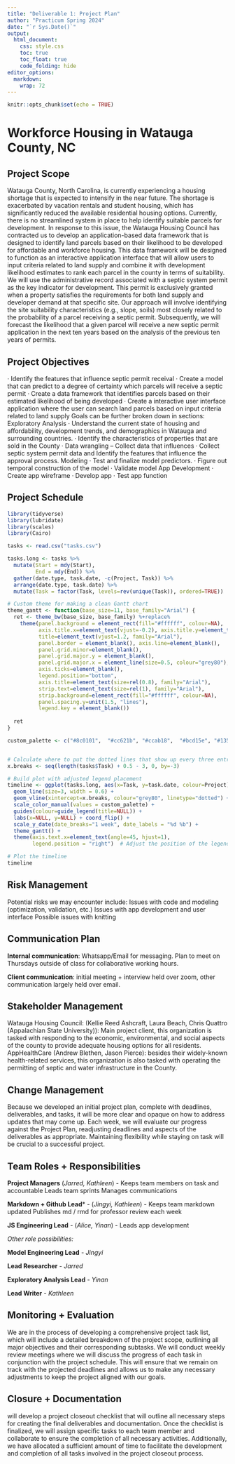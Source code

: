 ---
title: "Deliverable 1: Project Plan"
author: "Practicum Spring 2024"
date: "`r Sys.Date()`"
output: 
  html_document:
    css: style.css
    toc: true
    toc_float: true
    code_folding: hide
editor_options: 
  markdown: 
    wrap: 72
---

```{r setup, include=FALSE}
knitr::opts_chunk$set(echo = TRUE)
```

# Workforce Housing in Watauga County, NC

## Project Scope

Watauga County, North Carolina, is currently experiencing a housing
shortage that is expected to intensify in the near future. The shortage
is exacerbated by vacation rentals and student housing, which has
significantly reduced the available residential housing options.
Currently, there is no streamlined system in place to help identify
suitable parcels for development. In response to this issue, the Watauga
Housing Council has contracted us to develop an application-based data
framework that is designed to identify land parcels based on their
likelihood to be developed for affordable and workforce housing. This
data framework will be designed to function as an interactive
application interface that will allow users to input criteria related to
land supply and combine it with development likelihood estimates to rank
each parcel in the county in terms of suitability. We will use the
administrative record associated with a septic system permit as the key
indicator for development. This permit is exclusively granted when a
property satisfies the requirements for both land supply and developer
demand at that specific site. Our approach will involve identifying the
site suitability characteristics (e.g., slope, soils) most closely
related to the probability of a parcel receiving a septic permit.
Subsequently, we will forecast the likelihood that a given parcel will
receive a new septic permit application in the next ten years based on
the analysis of the previous ten years of permits.

## Project Objectives

· Identify the features that influence septic permit receival · Create a
model that can predict to a degree of certainty which parcels will
receive a septic permit · Create a data framework that identifies
parcels based on their estimated likelihood of being developed · Create
a interactive user interface application where the user can search land
parcels based on input criteria related to land supply Goals can be
further broken down in sections: Exploratory Analysis · Understand the
current state of housing and affordability, development trends, and
demographics in Watauga and surrounding countries. · Identify the
characteristics of properties that are sold in the County · Data
wrangling -- Collect data that influences · Collect septic system permit
data and Identify the features that influence the approval process.
Modeling · Test and finalize model predictors. · Figure out temporal
construction of the model · Validate model App Development · Create app
wireframe · Develop app · Test app function

## Project Schedule

```{r, echo=FALSE, warning = FALSE, message = FALSE}
library(tidyverse)
library(lubridate)
library(scales)
library(Cairo)

tasks <- read.csv("tasks.csv")

tasks.long <- tasks %>%
  mutate(Start = mdy(Start),
         End = mdy(End)) %>%
  gather(date.type, task.date, -c(Project, Task)) %>%
  arrange(date.type, task.date) %>%
  mutate(Task = factor(Task, levels=rev(unique(Task)), ordered=TRUE))

# Custom theme for making a clean Gantt chart
theme_gantt <- function(base_size=11, base_family="Arial") {
  ret <- theme_bw(base_size, base_family) %+replace%
    theme(panel.background = element_rect(fill="#ffffff", colour=NA),
          axis.title.x=element_text(vjust=-0.2), axis.title.y=element_text(vjust=1.5),
          title=element_text(vjust=1.2, family="Arial"),
          panel.border = element_blank(), axis.line=element_blank(),
          panel.grid.minor=element_blank(),
          panel.grid.major.y = element_blank(),
          panel.grid.major.x = element_line(size=0.5, colour="grey80"),
          axis.ticks=element_blank(),
          legend.position="bottom", 
          axis.title=element_text(size=rel(0.8), family="Arial"),
          strip.text=element_text(size=rel(1), family="Arial"),
          strip.background=element_rect(fill="#ffffff", colour=NA),
          panel.spacing.y=unit(1.5, "lines"),
          legend.key = element_blank())
  
  ret
}

custom_palette <- c("#8c0101",  "#cc621b", "#ccab18",  "#bcd15e", "#135418", "#a6e0c5","#4287f5", "#142996", "#8e13b0")


# Calculate where to put the dotted lines that show up every three entries
x.breaks <- seq(length(tasks$Task) + 0.5 - 3, 0, by=-3)

# Build plot with adjusted legend placement
timeline <- ggplot(tasks.long, aes(x=Task, y=task.date, colour=Project)) + 
  geom_line(size=3, width = 0.6) + 
  geom_vline(xintercept=x.breaks, colour="grey80", linetype="dotted") + 
  scale_color_manual(values = custom_palette) +
  guides(colour=guide_legend(title=NULL)) +
  labs(x=NULL, y=NULL) + coord_flip() +
  scale_y_date(date_breaks="1 week", date_labels = "%d %b") +
  theme_gantt() + 
  theme(axis.text.x=element_text(angle=45, hjust=1),
        legend.position = "right")  # Adjust the position of the legend

# Plot the timeline
timeline

```

## Risk Management

Potential risks we may encounter include: Issues with code and modeling
(optimization, validation, etc.) Issues with app development and user
interface Possible issues with knitting

## Communication Plan

**Internal communication**: Whatsapp/Email for messaging. Plan to meet
on Thursdays outside of class for collaborative working hours.

**Client communication**: initial meeting + interview held over zoom,
other communication largely held over email.

## Stakeholder Management

Watauga Housing Council: (Kellie Reed Ashcraft, Laura Beach, Chris
Quattro (Appalachian State University)): Main project client, this
organization is tasked with responding to the economic, environmental,
and social aspects of the county to provide adequate housing options for
all residents. AppHealthCare (Andrew Blethen, Jason Pierce): besides
their widely-known health-related services, this organization is also
tasked with operating the permitting of septic and water infrastructure
in the County.

## Change Management

Because we developed an initial project plan, complete with deadlines,
deliverables, and tasks, it will be more clear and opaque on how to
address updates that may come up. Each week, we will evaluate our
progress against the Project Plan, readjusting deadlines and aspects of
the deliverables as appropriate. Maintaining flexibility while staying
on task will be crucial to a successful project.

## Team Roles + Responsibilities

**Project Managers** (*Jarred, Kathleen*) - Keeps team members on task
and accountable Leads team sprints Manages communications

**Markdown + Github Lead**\* - (*Jingyi, Kathleen*) - Keeps team
markdown updated Publishes md / rmd for professor review each week

**JS Engineering Lead** - (*Alice, Yinan*) - Leads app development

*Other role possibilities:*

**Model Engineering Lead** - *Jingyi*

**Lead Researcher** - *Jarred*

**Exploratory Analysis Lead** - *Yinan*

**Lead Writer** - *Kathleen*

## Monitoring + Evaluation

We are in the process of developing a comprehensive project task list,
which will include a detailed breakdown of the project scope, outlining
all major objectives and their corresponding subtasks. We will conduct
weekly review meetings where we will discuss the progress of each task
in conjunction with the project schedule. This will ensure that we
remain on track with the projected deadlines and allows us to make any
necessary adjustments to keep the project aligned with our goals.

## Closure + Documentation

will develop a project closeout checklist that will outline all
necessary steps for creating the final deliverables and documentation.
Once the checklist is finalized, we will assign specific tasks to each
team member and collaborate to ensure the completion of all necessary
activities. Additionally, we have allocated a sufficient amount of time
to facilitate the development and completion of all tasks involved in
the project closeout process.
